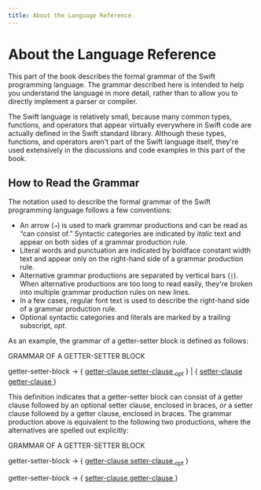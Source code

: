 ```yaml
---
title: About the Language Reference
---
```


# About the Language Reference

This part of the book describes the formal grammar of the Swift programming language. The grammar described here is intended to help you understand the language in more detail, rather than to allow you to directly implement a parser or compiler.

The Swift language is relatively small, because many common types, functions, and operators that appear virtually everywhere in Swift code are actually defined in the Swift standard library. Although these types, functions, and operators aren't part of the Swift language itself, they're used extensively in the discussions and code examples in this part of the book.

## How to Read the Grammar

The notation used to describe the formal grammar of the Swift programming language follows a few conventions:

- An arrow (`→`) is used to mark grammar productions and can be read as “can consist of.”
  Syntactic categories are indicated by _italic_ text and appear on both sides of a grammar production rule.
- Literal words and punctuation are indicated by boldface <span class="monospace">constant width</span> text and appear only on the right-hand side of a grammar production rule.
- Alternative grammar productions are separated by vertical bars (`|`). When alternative productions are too long to read easily, they're broken into multiple grammar production rules on new lines.
- In a few cases, regular font text is used to describe the right-hand side of a grammar production rule.
- Optional syntactic categories and literals are marked by a trailing subscript, _opt_.

As an example, the grammar of a getter-setter block is defined as follows:

<div class="grammar">
  <p class="grammar__title">GRAMMAR OF A GETTER-SETTER BLOCK</p>
  <p class="grammar__syntaxDef">
    <span class="grammar__syntaxDef__name">getter-setter-block</span>
    <span class="grammar__syntaxDef__arrow">&rarr;</span>
    <span class="grammar__syntaxDef__lcub">&lcub;</span>
    <a
      href="./declarations#grammar_getter-clause"
      class="grammar__syntaxDef__link"
    >
      getter-clause
    </a>
    <a
      href="./declarations#grammar_setter-clause"
      class="grammar__syntaxDef__link grammar__syntaxDef__link--last"
    >
      setter-clause
    </a>
    <sub class="grammar__syntaxDef__link__sub">opt</sub>
    <span class="grammar__syntaxDef__rcub">&rcub;</span>
    <span class="grammar__syntaxDef__pipe">|</span>
    <span class="grammar__syntaxDef__lcub">&lcub;</span>
    <a
      href="./declarations#grammar_setter-clause"
      class="grammar__syntaxDef__link"
    >
      setter-clause
    </a>
    <a
      href="./declarations#grammar_getter-clause"
      class="grammar__syntaxDef__link grammar__syntaxDef__link--last"
    >
      getter-clause
    </a>
    <span class="grammar__syntaxDef__rcub">&rcub;</span>
  </p>
</div>

This definition indicates that a getter-setter block can consist of a getter clause followed by an optional setter clause, enclosed in braces, _or_ a setter clause followed by a getter clause, enclosed in braces. The grammar production above is equivalent to the following two productions, where the alternatives are spelled out explicitly:

<div class="grammar">
  <p class="grammar__title">GRAMMAR OF A GETTER-SETTER BLOCK</p>
  <p class="grammar__syntaxDef">
    <span class="grammar__syntaxDef__name">getter-setter-block</span>
    <span class="grammar__syntaxDef__arrow">&rarr;</span>
    <span class="grammar__syntaxDef__lcub">&lcub;</span>
    <a
      href="./declarations#grammar_getter-clause"
      class="grammar__syntaxDef__link"
    >
      getter-clause
    </a>
    <a
      href="./declarations#grammar_setter-clause"
      class="grammar__syntaxDef__link grammar__syntaxDef__link--last"
    >
      setter-clause
    </a>
    <sub class="grammar__syntaxDef__link__sub">opt</sub>
    <span class="grammar__syntaxDef__rcub">&rcub;</span>
  </p>
  <p class="grammar__syntaxDef">
    <span class="grammar__syntaxDef__name">getter-setter-block</span>
    <span class="grammar__syntaxDef__arrow">&rarr;</span>
    <span class="grammar__syntaxDef__lcub">&lcub;</span>
    <a
      href="./declarations#grammar_setter-clause"
      class="grammar__syntaxDef__link"
    >
      setter-clause
    </a>
    <a
      href="./declarations#grammar_getter-clause"
      class="grammar__syntaxDef__link grammar__syntaxDef__link--last"
    >
      getter-clause
    </a>
    <span class="grammar__syntaxDef__rcub">&rcub;</span>
  </p>
</div>
